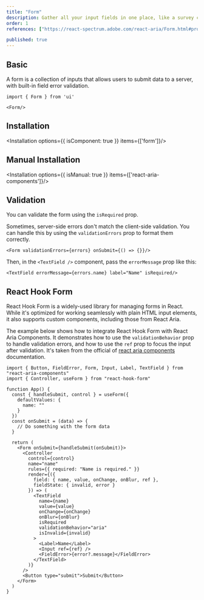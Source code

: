 ```yaml
---
title: "Form"
description: Gather all your input fields in one place, like a survey collecting data, making it easy to organize and submit info.
order: 1
references: ["https://react-spectrum.adobe.com/react-aria/Form.html#props"]

published: true
---
```


## Basic
A form is a collection of inputs that allows users to submit data to a server, with built-in field error validation.

```tsx
import { Form } from 'ui'

<Form/>
```

## Installation
<Installation options={{ isComponent: true }} items={['form']}/>

## Manual Installation
<Installation options={{ isManual: true }} items={['react-aria-components']}/>

<SourceCode toShow='form'/>

## Validation
You can validate the form using the `isRequired` prop.
<How minW72 toUse="forms/form-validation-demo" />

Sometimes, server-side errors don't match the client-side validation. You can handle this by using the `validationErrors` prop to format them correctly.

```tsx
<Form validationErrors={errors} onSubmit={() => {}}/>
```

Then, in the `<TextField />` component, pass the `errorMessage` prop like this:

```tsx
<TextField errorMessage={errors.name} label="Name" isRequired/>
```

## React Hook Form
React Hook Form is a widely-used library for managing forms in React. While it's optimized for working seamlessly with plain HTML input elements, it also supports custom components, including those from React Aria.

The example below shows how to integrate React Hook Form with React Aria Components. It demonstrates how to use the `validationBehavior` prop to handle validation errors, and how to use the `ref` prop to focus the input after validation. It's taken from the official of [react aria components](https://react-spectrum.adobe.com/react-aria/forms.html#react-hook-form) documentation.
```
import { Button, FieldError, Form, Input, Label, TextField } from "react-aria-components"
import { Controller, useForm } from "react-hook-form"

function App() {
  const { handleSubmit, control } = useForm({
    defaultValues: {
      name: ""
    }
  })
  const onSubmit = (data) => {
    // Do something with the form data
  }

  return (
    <Form onSubmit={handleSubmit(onSubmit)}>
      <Controller
        control={control}
        name="name"
        rules={{ required: "Name is required." }}
        render={({
          field: { name, value, onChange, onBlur, ref },
          fieldState: { invalid, error }
        }) => (
          <TextField
            name={name}
            value={value}
            onChange={onChange}
            onBlur={onBlur}
            isRequired
            validationBehavior="aria"
            isInvalid={invalid}
          >
            <Label>Name</Label>
            <Input ref={ref} />
            <FieldError>{error?.message}</FieldError>
          </TextField>
        )}
      />
      <Button type="submit">Submit</Button>
    </Form>
  )
}
```
